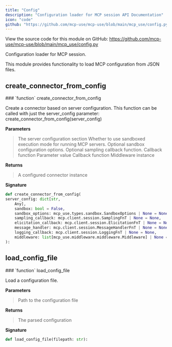 ```yaml
---
title: "Config"
description: "Configuration loader for MCP session API Documentation"
icon: "code"
github: "https://github.com/mcp-use/mcp-use/blob/main/mcp_use/config.py"
---
```



<Callout type="info" title="Source Code">
View the source code for this module on GitHub: <a href='https://github.com/mcp-use/mcp-use/blob/main/mcp_use/config.py' target='_blank' rel='noopener noreferrer'>https://github.com/mcp-use/mcp-use/blob/main/mcp_use/config.py</a>
</Callout>

Configuration loader for MCP session.

This module provides functionality to load MCP configuration from JSON files.


## create_connector_from_config
<Card type="info">
### `function` create_connector_from_config

Create a connector based on server configuration.
    This function can be called with just the server_config parameter:
    create_connector_from_config(server_config)

**Parameters**
><ParamField body="server_config" type="dict[str, Any]" required="True" >   The server configuration section </ParamField>
><ParamField body="sandbox" type="bool" default="False" >   Whether to use sandboxed execution mode for running MCP servers. </ParamField>
><ParamField body="sandbox_options" type="mcp_use.types.sandbox.SandboxOptions | None" default="None" >   Optional sandbox configuration options. </ParamField>
><ParamField body="sampling_callback" type="mcp.client.session.SamplingFnT | None" default="None" >   Optional sampling callback function. </ParamField>
><ParamField body="elicitation_callback" type="mcp.client.session.ElicitationFnT | None" default="None" >   Callback function </ParamField>
><ParamField body="message_handler" type="mcp.client.session.MessageHandlerFnT | None" default="None" >   Parameter value </ParamField>
><ParamField body="logging_callback" type="mcp.client.session.LoggingFnT | None" default="None" >   Callback function </ParamField>
><ParamField body="middleware" type="list[mcp_use.middleware.middleware.Middleware] | None" default="None" >   Middleware instance </ParamField>

**Returns**
><ResponseField name="returns" type="mcp_use.connectors.base.BaseConnector" >A configured connector instance</ResponseField>

**Signature**
```python wrap
def create_connector_from_config(
server_config: dict[str,
    Any],
    sandbox: bool = False,
    sandbox_options: mcp_use.types.sandbox.SandboxOptions | None = None,
    sampling_callback: mcp.client.session.SamplingFnT | None = None,
    elicitation_callback: mcp.client.session.ElicitationFnT | None = None,
    message_handler: mcp.client.session.MessageHandlerFnT | None = None,
    logging_callback: mcp.client.session.LoggingFnT | None = None,
    middleware: list[mcp_use.middleware.middleware.Middleware] | None = None
):
```

</Card>


## load_config_file
<Card type="info">
### `function` load_config_file

Load a configuration file.


**Parameters**
><ParamField body="filepath" type="str" required="True" >   Path to the configuration file </ParamField>

**Returns**
><ResponseField name="returns" type="dict[str, Any]" >The parsed configuration</ResponseField>

**Signature**
```python wrap
def load_config_file(filepath: str):
```

</Card>
